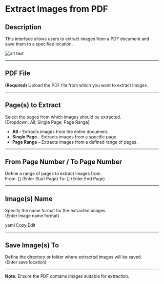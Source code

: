 # Extract Images from PDF  

## **Description**

This interface allows users to extract images from a PDF document and save them to a specified location.

![alt text](../../../assets/pdf/extract-images-from-pdf.png)

---

## PDF File

**(Required)** Upload the PDF file from which you want to extract images.

---

## Page(s) to Extract

Select the pages from which images should be extracted.  
[Dropdown: All, Single Page, Page Range]

- **All** – Extracts images from the entire document.  
- **Single Page** – Extracts images from a specific page.  
- **Page Range** – Extracts images from a defined range of pages.  

---

## From Page Number / To Page Number

Define a range of pages to extract images from.  
From: [] (Enter Start Page) To: [] (Enter End Page)

---

## Image(s) Name

Specify the name format for the extracted images.  
(Enter image name format)

yaml
Copy
Edit

---

## Save Image(s) To

Define the directory or folder where extracted images will be saved.  
(Enter save location)

---

**Note:** Ensure the PDF contains images suitable for extraction.